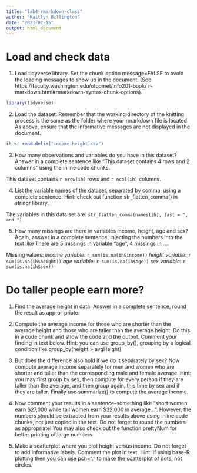 ```yaml
---
title: "lab4-rmarkdown-class"
author: "Kaitlyn Billington"
date: "2023-02-15"
output: html_document
---
```

# Load and check data
1. Load tidyverse library. Set the chunk option message=FALSE to avoid the loading messages to
show up in the document. (See https://faculty.washington.edu/otoomet/info201-book/
r-markdown.html#rmarkdown-syntax-chunk-options).
```r
library(tidyverse)
```

2. Load the dataset. Remember that the working directory of the knitting process is the same
as the folder where your rmarkdown file is located As above, ensure that the informative
messages are not displayed in the document.
```r
ih <- read.delim("income-height.csv")
```


3. How many observations and variables do you have in this dataset? Answer in a complete
sentence like “This dataset contains 4 rows and 2 columns” using the inline code chunks.

This dataset contains `r nrow(ih)` rows and `r ncol(ih)` columns.

4. List the variable names of the dataset, separated by comma, using a complete sentence.
Hint: check out function str_flatten_comma() in stringr library.

The variables in this data set are: 
`str_flatten_comma(names(ih), last = ", and ")`

5. How many missings are there in variables income, height, age and sex? Again, answer in a
complete sentence, injecting the numbers into the text like There are 5 missings in variable
“age”, 4 missings in ....

Missing values:
_income variable_: `r sum(is.na(ih$income))`
_height variable_: `r sum(is.na(ih$height))`
_age variable_: `r sum(is.na(ih$age))`
_sex variable_: `r sum(is.na(ih$sex))`


# Do taller people earn more?
1. Find the average height in data. Answer in a complete sentence, round the result as appro-
priate.


2. Compute the average income for those who are shorter than the average height and those who
are taller than the average height. Do this in a code chunk and show the code and the output.
Comment your finding in text below.
Hint: you can use group_by(), grouping by a logical condition like group_by(height >
avgHeight).

3. But does the difference also hold if we do it separately by sex? Now compute average income
separately for men and women who are shorter and taller than the corresponding male and
female average.
Hint: you may first group by sex, then compute for every person if they are taller than the
average, and then group again, this time by sex and if they are taller. Finally use summarize()
to compute the average income.

4. Now comment your results in a sentence–something like “short women earn $27,000 while
tall women earn $32,000 in average...”. However, the numbers should be extracted from your
results above using inline code chunks, not just copied in the text.
Do not forget to round the numbers as appropriate! You may also check out the function
prettyNum for better printing of large numbers.

5. Make a scatterplot where you plot height versus income. Do not forget to add informative
labels. Comment the plot in text.
Hint: if using base-R plotting then you can use pch="." to make the scatterplot of dots, not
circles.

